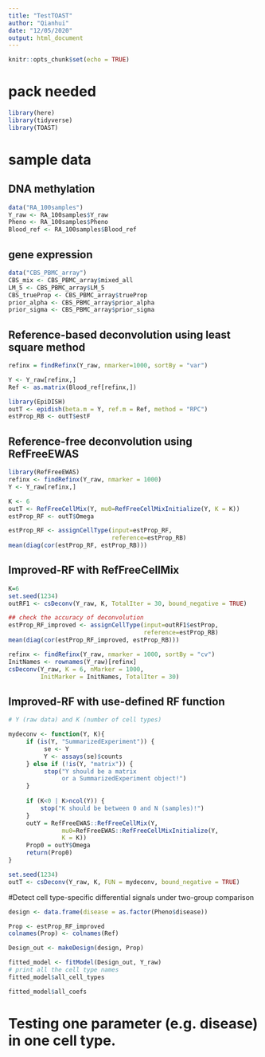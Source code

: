 ```yaml
---
title: "TestTOAST"
author: "Qianhui"
date: "12/05/2020"
output: html_document
---
```


```r
knitr::opts_chunk$set(echo = TRUE)
```

# pack needed
```r

library(here)
library(tidyverse)
library(TOAST)

```

# sample data
## DNA methylation
```r

data("RA_100samples")
Y_raw <- RA_100samples$Y_raw
Pheno <- RA_100samples$Pheno
Blood_ref <- RA_100samples$Blood_ref

```

## gene expression

```r

data("CBS_PBMC_array")
CBS_mix <- CBS_PBMC_array$mixed_all
LM_5 <- CBS_PBMC_array$LM_5
CBS_trueProp <- CBS_PBMC_array$trueProp
prior_alpha <- CBS_PBMC_array$prior_alpha
prior_sigma <- CBS_PBMC_array$prior_sigma

```

## Reference-based deconvolution using least square method
```r
refinx = findRefinx(Y_raw, nmarker=1000, sortBy = "var")

Y <- Y_raw[refinx,]
Ref <- as.matrix(Blood_ref[refinx,])

library(EpiDISH)
outT <- epidish(beta.m = Y, ref.m = Ref, method = "RPC")
estProp_RB <- outT$estF


```

## Reference-free deconvolution using RefFreeEWAS
```r
library(RefFreeEWAS)
refinx <- findRefinx(Y_raw, nmarker = 1000)
Y <- Y_raw[refinx,]

K <- 6
outT <- RefFreeCellMix(Y, mu0=RefFreeCellMixInitialize(Y, K = K))
estProp_RF <- outT$Omega

estProp_RF <- assignCellType(input=estProp_RF,
                             reference=estProp_RB) 
mean(diag(cor(estProp_RF, estProp_RB)))

```


## Improved-RF with RefFreeCellMix
```r
K=6
set.seed(1234)
outRF1 <- csDeconv(Y_raw, K, TotalIter = 30, bound_negative = TRUE) 

## check the accuracy of deconvolution
estProp_RF_improved <- assignCellType(input=outRF1$estProp,
                                      reference=estProp_RB) 
mean(diag(cor(estProp_RF_improved, estProp_RB)))

refinx <- findRefinx(Y_raw, nmarker = 1000, sortBy = "cv")
InitNames <- rownames(Y_raw)[refinx]
csDeconv(Y_raw, K = 6, nMarker = 1000, 
         InitMarker = InitNames, TotalIter = 30)

```

## Improved-RF with use-defined RF function

```r
# Y (raw data) and K (number of cell types)

mydeconv <- function(Y, K){
     if (is(Y, "SummarizedExperiment")) {
          se <- Y
          Y <- assays(se)$counts
     } else if (!is(Y, "matrix")) {
          stop("Y should be a matrix
               or a SummarizedExperiment object!")
     }
     
     if (K<0 | K>ncol(Y)) {
         stop("K should be between 0 and N (samples)!")
     }
     outY = RefFreeEWAS::RefFreeCellMix(Y, 
               mu0=RefFreeEWAS::RefFreeCellMixInitialize(Y, 
               K = K))
     Prop0 = outY$Omega
     return(Prop0)
}

set.seed(1234)
outT <- csDeconv(Y_raw, K, FUN = mydeconv, bound_negative = TRUE)

```


#Detect cell type-specific differential signals under two-group comparison

```r
design <- data.frame(disease = as.factor(Pheno$disease))

Prop <- estProp_RF_improved
colnames(Prop) <- colnames(Ref) 

Design_out <- makeDesign(design, Prop)

fitted_model <- fitModel(Design_out, Y_raw)
# print all the cell type names
fitted_model$all_cell_types

fitted_model$all_coefs
```

# Testing one parameter (e.g. disease) in one cell type.

